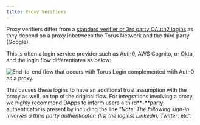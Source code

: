 ```yaml
---
title: Proxy Verifiers
---
```


Proxy verifiers differ from a
[standard verifier or 3rd party OAuth2 logins](logins-key-assignments-and-retrievals)
as they depend on a proxy inbetween the Torus Network and the third party
\(Google\).

This is often a login service provider such as Auth0, AWS Cognito, or Okta, and
the login flow differentiates as below:

![End-to-end flow that occurs with Torus Login complemented with Auth0 as a proxy.](/contents/sign-in-with-auth0-1-.png)

This causes these logins to have an additional trust assumption with the proxy
as well, on top of the original flow. For integrations involving a proxy, we
highly recommend DApps to inform users a third**-**party authenticator is
present by including the line “_Note: The following sign-in involves a third
party authenticator: \(list the logins\) Linkedin, Twitter_. etc”.
